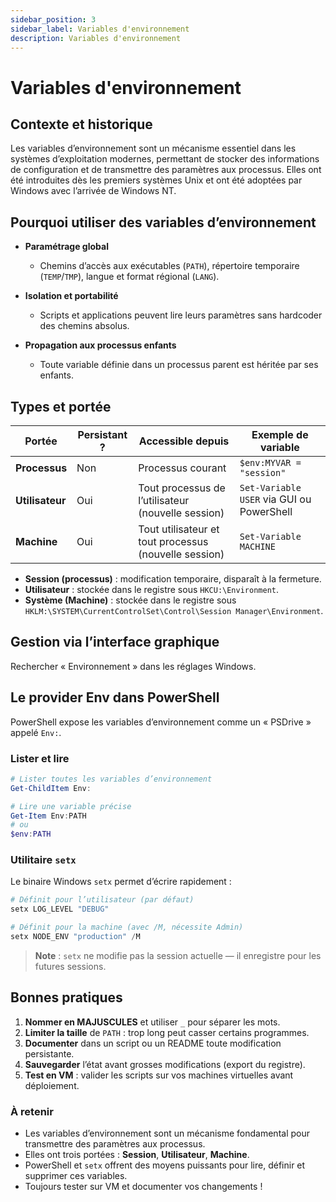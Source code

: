 ```yaml
---
sidebar_position: 3
sidebar_label: Variables d'environnement
description: Variables d'environnement
---
```


# Variables d'environnement

## Contexte et historique

Les variables d’environnement sont un mécanisme essentiel dans les systèmes
d’exploitation modernes, permettant de stocker des informations de configuration
et de transmettre des paramètres aux processus. Elles ont été introduites dès les
premiers systèmes Unix et ont été adoptées par Windows avec l’arrivée de Windows NT.


## Pourquoi utiliser des variables d’environnement

* **Paramétrage global**

  * Chemins d’accès aux exécutables (`PATH`), répertoire temporaire (`TEMP`/`TMP`), langue et format régional (`LANG`).
* **Isolation et portabilité**

  * Scripts et applications peuvent lire leurs paramètres sans hardcoder des chemins absolus.
* **Propagation aux processus enfants**

  * Toute variable définie dans un processus parent est héritée par ses enfants.


## Types et portée

| Portée          | Persistant ? | Accessible depuis                                     | Exemple de variable                       |
| --------------- | ------------ | ----------------------------------------------------- | ----------------------------------------- |
| **Processus**   | Non          | Processus courant                                     | `$env:MYVAR = "session"`                  |
| **Utilisateur** | Oui          | Tout processus de l’utilisateur (nouvelle session)    | `Set-Variable USER` via GUI ou PowerShell |
| **Machine**     | Oui          | Tout utilisateur et tout processus (nouvelle session) | `Set-Variable MACHINE`                    |

* **Session (processus)** : modification temporaire, disparaît à la fermeture.
* **Utilisateur** : stockée dans le registre sous `HKCU:\Environment`.
* **Système (Machine)** : stockée dans le registre sous `HKLM:\SYSTEM\CurrentControlSet\Control\Session Manager\Environment`.


## Gestion via l’interface graphique

Rechercher « Environnement » dans les réglages Windows.


## Le provider Env dans PowerShell

PowerShell expose les variables d’environnement comme un « PSDrive » appelé `Env:`.

### Lister et lire

```powershell
# Lister toutes les variables d’environnement
Get-ChildItem Env:

# Lire une variable précise
Get-Item Env:PATH
# ou
$env:PATH
```

### Utilitaire `setx`

Le binaire Windows `setx` permet d’écrire rapidement :

```powershell
# Définit pour l’utilisateur (par défaut)
setx LOG_LEVEL "DEBUG"

# Définit pour la machine (avec /M, nécessite Admin)
setx NODE_ENV "production" /M
```

> **Note** : `setx` ne modifie pas la session actuelle — il enregistre pour les futures sessions.



## Bonnes pratiques

1. **Nommer en MAJUSCULES** et utiliser `_` pour séparer les mots.
2. **Limiter la taille** de `PATH` : trop long peut casser certains programmes.
3. **Documenter** dans un script ou un README toute modification persistante.
4. **Sauvegarder** l’état avant grosses modifications (export du registre).
5. **Test en VM** : valider les scripts sur vos machines virtuelles avant déploiement.


### À retenir

* Les variables d’environnement sont un mécanisme fondamental pour transmettre des paramètres aux processus.
* Elles ont trois portées : **Session**, **Utilisateur**, **Machine**.
* PowerShell et `setx` offrent des moyens puissants pour lire, définir et supprimer ces variables.
* Toujours tester sur VM et documenter vos changements !

